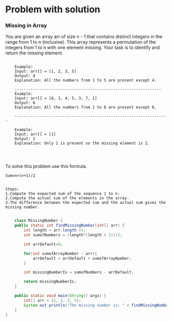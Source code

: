 # Problem with solution

### Missing in Array

You are given an array arr of size n - 1 that contains distinct integers in the range from 1 to n (inclusive). This array represents a permutation of the integers from 1 to n with one element missing. Your task is to identify and return the missing element.

```text filename="Missing no an Array" {3} copy

    Example:
    Input: arr[] = [1, 2, 3, 5]
    Output: 4
    Explanation: All the numbers from 1 to 5 are present except 4.

    ----------------------------------------------------------------
    Example:
    Input: arr[] = [8, 2, 4, 5, 3, 7, 1]
    Output: 6
    Explanation: All the numbers from 1 to 8 are present except 6.

    -------------------------------------------------------------------

    Example:
    Input: arr[] = [1]
    Output: 2
    Explanation: Only 1 is present so the missing element is 2.




```

To solve this problem use this formula.

    Sum=n×(n+1)​/2


    Steps:
    1.Compute the expected sum of the sequence 1 to n.
    2.Compute the actual sum of the elements in the array.
    3.The difference between the expected sum and the actual sum gives the missing number.

```java filename="" {3} copy

    class MissingNumber {
    public static int findMissingNumber(int[] arr) {
        int length = arr.length +1;
        int sumofNumbers = (length*(length + 1))/2;

        int arrDefault=0;

        for(int sumofArrayNumber : arr){
            arrDefault = arrDefault + sumofArrayNumber;
        }

        int missingNumberIs = sumofNumbers - arrDefault;

        return missingNumberIs;
    }

    public static void main(String[] args) {
        int[] arr = {1, 2, 3, 5};
        System.out.println("The missing number is: " + findMissingNumber(arr));
    }
}


```
